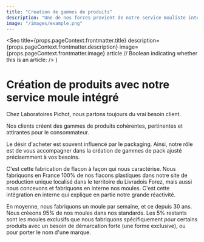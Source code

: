 ---
title: "Creation de gammes de produits"
description: "Une de nos forces provient de notre service mouliste intégré. Nous créons les produits qui correspondent exactement aux fonctions, aux volumes, aux formes et aux matières qui maximisent la création de valeur pour votre produit, ce qui procure une attractivité à votre produit supérieure."
image: "/images/example.png"
---

  <Seo
    title={props.pageContext.frontmatter.title}
    description={props.pageContext.frontmatter.description}
    image={props.pageContext.frontmatter.image}
    article // Boolean indicating whether this is an article:
  />
)

# Création de produits avec notre service moule intégré

Chez Laboratoires Pichot, nous partons toujours du vrai besoin client.

Nos clients créent des gammes de produits cohérentes, pertinentes et
attirantes pour le consommateur. 

Le désir d'acheter est souvent
influencé par le packaging. Ainsi, notre rôle est de vous accompagner
dans la création de gammes de pack ajusté précisemment à vos besoins.

C'est cette fabrication de flacon à façon qui nous caractérise. Nous
fabriquons en France 100% de nos flacons plastiques dans notre site de
production unique localisé dans le territoire du Livradois Forez, mais
aussi nous concevons et fabriquons en interne nos moules. C'est cette
intégration en interne qui explique en partie notre grande réactivité.

En moyenne, nous fabriquons un moule par semaine, et ce depuis 30 ans.
Nous créeons 95% de nos moules dans nos standards. Les 5% restants sont
les moules exclusifs que nous fabriquons spécifiquement pour certains
produits avec un besoin de démarcation forte (une forme exclusive), ou
pour porter le nom d'une marque.
